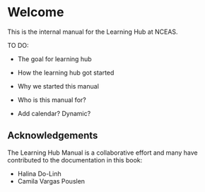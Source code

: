 # Welcome {.unnumbered}

This is the internal manual for the Learning Hub at NCEAS.

TO DO:

-   The goal for learning hub

-   How the learning hub got started

-   Why we started this manual

-   Who is this manual for?

-   Add calendar? Dynamic?

## Acknowledgements {.unnumbered}

The Learning Hub Manual is a collaborative effort and many have contributed to the documentation in this book:

-   Halina Do-Linh
-   Camila Vargas Pouslen

